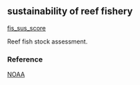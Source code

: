 ## sustainability of reef fishery

[fis_sus_score](https://github.com/OHI-Science/mhi/blob/master/region2017/layers/)

Reef fish stock assessment.

### Reference

[NOAA](file:///Users/eschemmel/Downloads/noaa_13291_DS1%20(2).pdf)